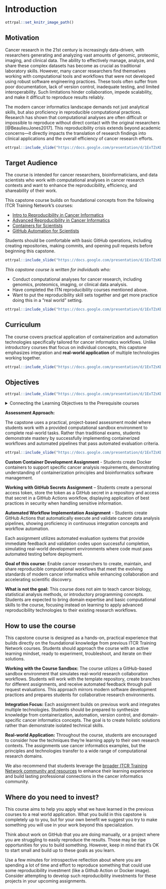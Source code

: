 # Introduction

```r
ottrpal::set_knitr_image_path()
```

## Motivation

Cancer research in the 21st century is increasingly data-driven, with researchers generating and analyzing vast amounts of genomic, proteomic, imaging, and clinical data. The ability to effectively manage, analyze, and share these complex datasets has become as crucial as traditional laboratory skills. However, many cancer researchers find themselves working with computational tools and workflows that were not developed using robust software engineering practices. These tools often suffer from poor documentation, lack of version control, inadequate testing, and limited interoperability. Such limitations hinder collaboration, impede scalability, and make it difficult to reproduce results reliably.

The modern cancer informatics landscape demands not just analytical skills, but also proficiency in reproducible computational practices. Research has shown that computational analyses are often difficult or impossible to reproduce without direct contact with the original researchers [@BeaulieuJones2017]. This reproducibility crisis extends beyond academic concerns—it directly impacts the translation of research findings into clinical applications and the overall efficiency of cancer research efforts.

```r
ottrpal::include_slide("https://docs.google.com/presentation/d/1ExTZsKDHKM0fIi0_tB80qd8cHvqjEDyNJp-OsnvZ19o/edit?slide=id.g30a4bb0444d_0_948#slide=id.g30a4bb0444d_0_948")
```

## Target Audience

The course is intended for cancer researchers, bioinformaticians, and data scientists who work with computational analyses in cancer research contexts and want to enhance the reproducibility, efficiency, and shareability of their work.

This capstone course builds on foundational concepts from the following ITCR Training Network's courses:

- [Intro to Reproducibility in Cancer Informatics](https://jhudatascience.org/Reproducibility_in_Cancer_Informatics/)
- [Advanced Reproducibility in Cancer Informatics](https://hutchdatascience.org/ITN_course_search/Adv_Reproducibility_in_Cancer_Informatics_coursePage.html)
- [Containers for Scientists](https://hutchdatascience.org/ITN_course_search/Containers_for_Scientists_coursePage.html)
- [GitHub Automation for Scientists](https://hutchdatascience.org/ITN_course_search/GitHub_Automation_for_Scientists_coursePage.html)

Students should be comfortable with basic GitHub operations, including creating repositories, making commits, and opening pull requests before beginning this capstone.


```r
ottrpal::include_slide("https://docs.google.com/presentation/d/1ExTZsKDHKM0fIi0_tB80qd8cHvqjEDyNJp-OsnvZ19o/edit?slide=id.g366a6ed3497_0_211#slide=id.g366a6ed3497_0_211")
```

_This capstone course is written for individuals who:_

- Conduct computational analyses for cancer research, including genomics, proteomics, imaging, or clinical data analysis.
- Have completed the ITN reproducibility courses mentioned above.
- Want to put the reproducibility skill sets together and get more practice doing this in a “real world” setting.


```r
ottrpal::include_slide("https://docs.google.com/presentation/d/1ExTZsKDHKM0fIi0_tB80qd8cHvqjEDyNJp-OsnvZ19o/edit?slide=id.g30a4c584926_0_5#slide=id.g30a4c584926_0_5")
```



## Curriculum

The course covers practical application of containerization and automation technologies specifically tailored for cancer informatics workflows. Unlike introductory courses that focus on individual concepts, this capstone emphasizes integration and **real-world application** of multiple technologies working together.


```r
ottrpal::include_slide("https://docs.google.com/presentation/d/1ExTZsKDHKM0fIi0_tB80qd8cHvqjEDyNJp-OsnvZ19o/edit?slide=id.g366a6ed3497_0_0#slide=id.g366a6ed3497_0_0")
```

## Objectives

```r
ottrpal::include_slide("https://docs.google.com/presentation/d/1ExTZsKDHKM0fIi0_tB80qd8cHvqjEDyNJp-OsnvZ19o/edit?slide=id.g30a4c584926_0_0#slide=id.g30a4c584926_0_0")
```
<div class="click_to_expand_block">

<details><summary>Connecting the Learning Objectives to the Prerequisite courses</summary>

The [Intro to](https://jhudatascience.org/Reproducibility_in_Cancer_Informatics/no_toc/) and [Advanced Reproducibility in Cancer Informatics](https://jhudatascience.org/Adv_Reproducibility_in_Cancer_Informatics/no_toc/) courses both provide an overview of **best practices** such as

* Utilizing [organization in your project](https://jhudatascience.org/Reproducibility_in_Cancer_Informatics/no_toc/organizing-your-project.html)
* Composing [exploratory analyses or reports in Notebooks](https://jhudatascience.org/Reproducibility_in_Cancer_Informatics/no_toc/using-notebooks.html)
* [Documenting analyses and software](https://jhudatascience.org/Reproducibility_in_Cancer_Informatics/no_toc/documenting-analyses.html),
* Using [version control and branches](https://jhudatascience.org/Adv_Reproducibility_in_Cancer_Informatics/no_toc/using-version-control-with-github.html) for code
* [Data sharing (when appropriate)](https://jhudatascience.org/Adv_Reproducibility_in_Cancer_Informatics/no_toc/providing-data.html)
* [Requesting code review](https://jhudatascience.org/Adv_Reproducibility_in_Cancer_Informatics/no_toc/engaging-in-code-review---as-an-author.html)
* [Using automation](https://jhudatascience.org/Adv_Reproducibility_in_Cancer_Informatics/no_toc/automation-as-a-reproducibility-tool.html).
* [Software versioning](https://jhudatascience.org/Reproducibility_in_Cancer_Informatics/no_toc/managing-package-versions.html)
* [Using containers for managing software](https://jhudatascience.org/Adv_Reproducibility_in_Cancer_Informatics/no_toc/launching-a-docker-image.html)

While the intro and advanced reproducibility courses provide overviews about the more advanced topics like automation and containers, the [GitHub Automation for Scientists](https://hutchdatascience.org/GitHub_Automation_for_Scientists/no_toc/index.html) and [Containers for Scientists](https://hutchdatascience.org/Containers_for_Scientists/no_toc/) courses explore these topics, respectively, in more depth. Automation can be used as a continuous integration, continuous deployment tool such that automatic tests are set up to run whenever code is updated. Other automations can occur on a schedule or due to other events happening (like opening a pull request on GitHub).

The "create and implement an original **Docker image**" learning objective is putting into practice the theory from the [Containers for Scientists course](https://hutchdatascience.org/Containers_for_Scientists/no_toc/). Containers are used to package software with defined versions together so that a computing environment can be consistently and clearly defined as well as easily shared or used by many people.

Context on what a **GitHub Secret** is, why you would use secrets, and instructions on creating and storing a GitHub Secret are [covered briefly in the GitHub Automation for Scientists course](https://hutchdatascience.org/GitHub_Automation_for_Scientists/github-action-variables.html#setting-and-grabbing-secrets), but additional context is provided at the beginning of the GitHub Secrets exercise within this capstone.

The "create and test an original **GitHub Action**" learning objective is putting into practice the theory from the [GitHub Automation for Scientists course](https://hutchdatascience.org/GitHub_Automation_for_Scientists/no_toc/index.html). In addition, depending on the automation that is created, learners may need to incorporate use of a GitHub Secret and a Docker image.  

</details>

</div>

**Assessment Approach:**

The capstone uses a practical, project-based assessment model where students work with a provided computational sandbox environment to complete real-world tasks. Rather than traditional exams, students demonstrate mastery by successfully implementing containerized workflows and automated pipelines that pass automated evaluation criteria.

```r
ottrpal::include_slide("https://docs.google.com/presentation/d/1ExTZsKDHKM0fIi0_tB80qd8cHvqjEDyNJp-OsnvZ19o/edit?slide=id.g368818bb4f3_0_162#slide=id.g368818bb4f3_0_162")
```

**Custom Container Development Assignment** - Students create Docker containers to support specific cancer analysis requirements, demonstrating understanding of containerization principles and bioinformatics software management.

**Working with GitHub Secrets Assignment** -- Students create a personal access token, store the token as a GitHub secret in a repository and access that secret in a GitHub Actions workflow, displaying application of best practices in security when handling sensitive information.

**Automated Workflow Implementation Assignment** - Students create GitHub Actions that automatically execute and validate cancer data analysis pipelines, showing proficiency in continuous integration concepts and workflow automation.

Each assignment utilizes automated evaluation systems that provide immediate feedback and validation codes upon successful completion, simulating real-world development environments where code must pass automated testing before deployment.

**Goal of this course:**
Enable cancer researchers to create, maintain, and share reproducible computational workflows that meet the evolving standards of modern cancer informatics while enhancing collaboration and accelerating scientific discovery.

**What is not the goal:**
This course does not aim to teach cancer biology, statistical analysis methods, or introductory programming concepts. Students are expected to bring domain expertise and basic computational skills to the course, focusing instead on learning to apply advanced reproducibility technologies to their existing research workflows.

## How to use the course

This capstone course is designed as a hands-on, practical experience that builds directly on the foundational knowledge from previous ITCR Training Network courses. Students should approach the course with an active learning mindset, ready to experiment, troubleshoot, and iterate on their solutions.

**Working with the Course Sandbox:**
The course utilizes a GitHub-based sandbox environment that simulates real-world research collaboration workflows. Students will work with the template repository, create branches for different assignments, and receive automated feedback through pull request evaluations. This approach mirrors modern software development practices and prepares students for collaborative research environments.

**Integration Focus:**
Each assignment builds on previous work and integrates multiple technologies. Students should be prepared to synthesize knowledge from containerization, automation, version control, and domain-specific cancer informatics concepts. The goal is to create holistic solutions rather than demonstrate isolated technical skills.

**Real-world Application:**
Throughout the course, students are encouraged to consider how the techniques they're learning apply to their own research contexts. The assignments use cancer informatics examples, but the principles and technologies transfer to a wide range of computational research domains.

We also recommend that students leverage the [broader ITCR Training Network community and resources](https://www.itcrtraining.org/) to enhance their learning experience and build lasting professional connections in the cancer informatics community.

## Where do you need to invest?

This course aims to help you apply what we have learned in the previous courses to a real world application. What you build in this capstone is completely up to you, but for your own benefit we suggest you try to make something you will use in your work beyond this specialization.

Think about work on GitHub that you are doing manually, or a project where you are struggling to easily reproduce the results. Those may be ripe opportunities for you to build something. However, keep in mind that it's OK to start small and build up to these goals as you learn.

Use a few minutes for introspective reflection about where you are spending a lot of time and effort to reproduce something that could use some reproducibility investment (like a Github Action or Docker image). Consider attempting to develop such reproducibility investments for these projects in your upcoming assignments.
